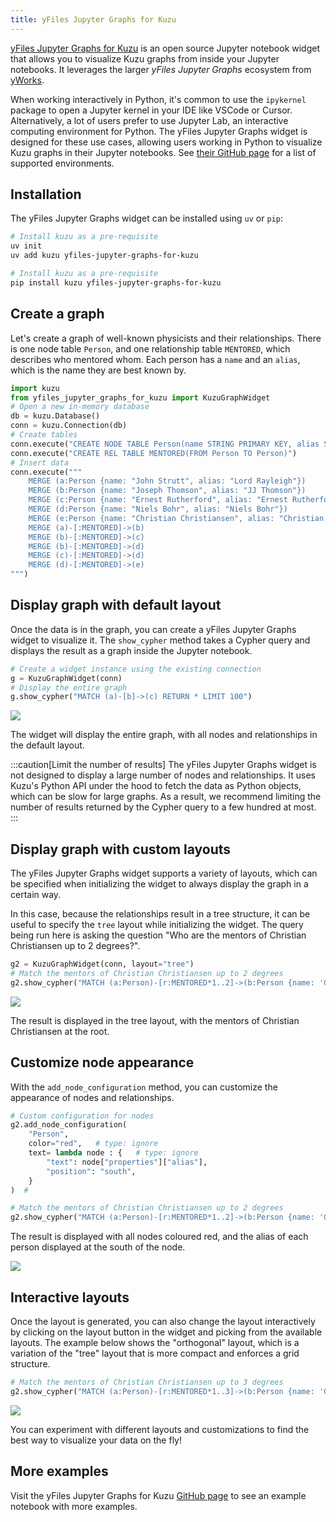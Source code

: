 ```yaml
---
title: yFiles Jupyter Graphs for Kuzu
---
```



[yFiles Jupyter Graphs for Kuzu](https://github.com/yWorks/yfiles-jupyter-graphs-for-kuzu) is an
open source Jupyter notebook widget that allows you to visualize Kuzu graphs from inside your Jupyter notebooks.
It leverages the larger *yFiles Jupyter Graphs* ecosystem from [yWorks](https://www.yworks.com/products/yfiles-graphs-for-jupyter).

When working interactively in Python, it's common to use the `ipykernel` package to open a Jupyter
kernel in your IDE like VSCode or Cursor. Alternatively, a lot of users prefer to use Jupyter Lab,
an interactive computing environment for Python. The yFiles Jupyter Graphs widget is designed for these
use cases, allowing users working in Python to visualize Kuzu graphs in their Jupyter notebooks. See
[their GitHub page](https://github.com/yWorks/yfiles-jupyter-graphs/tree/main?tab=readme-ov-file#supported-environments)
for a list of supported environments.

## Installation

The yFiles Jupyter Graphs widget can be installed using `uv` or `pip`:

<Tabs>
<TabItem label="uv">

```bash
# Install kuzu as a pre-requisite
uv init
uv add kuzu yfiles-jupyter-graphs-for-kuzu
```

</TabItem>
<TabItem label="pip">

```bash
# Install kuzu as a pre-requisite
pip install kuzu yfiles-jupyter-graphs-for-kuzu
```

</TabItem>
</Tabs>

## Create a graph

Let's create a graph of well-known physicists and their relationships. There is one node
table `Person`, and one relationship table `MENTORED`, which describes who mentored whom.
Each person has a `name` and an `alias`, which is the name they are best known by.

```py
import kuzu
from yfiles_jupyter_graphs_for_kuzu import KuzuGraphWidget
# Open a new in-memory database
db = kuzu.Database()
conn = kuzu.Connection(db)
# Create tables
conn.execute("CREATE NODE TABLE Person(name STRING PRIMARY KEY, alias STRING)")
conn.execute("CREATE REL TABLE MENTORED(FROM Person TO Person)")
# Insert data
conn.execute("""
    MERGE (a:Person {name: "John Strutt", alias: "Lord Rayleigh"})
    MERGE (b:Person {name: "Joseph Thomson", alias: "JJ Thomson"})
    MERGE (c:Person {name: "Ernest Rutherford", alias: "Ernest Rutherford"})
    MERGE (d:Person {name: "Niels Bohr", alias: "Niels Bohr"})
    MERGE (e:Person {name: "Christian Christiansen", alias: "Christian Christiansen"})
    MERGE (a)-[:MENTORED]->(b)
    MERGE (b)-[:MENTORED]->(c)
    MERGE (b)-[:MENTORED]->(d)
    MERGE (c)-[:MENTORED]->(d)
    MERGE (d)-[:MENTORED]->(e)
""")
```

## Display graph with default layout

Once the data is in the graph, you can create a yFiles Jupyter Graphs widget to visualize it.
The `show_cypher` method takes a Cypher query and displays the result as a graph inside the Jupyter
notebook.

```py
# Create a widget instance using the existing connection
g = KuzuGraphWidget(conn)
# Display the entire graph
g.show_cypher("MATCH (a)-[b]->(c) RETURN * LIMIT 100")
```
<img src="/img/visualization/yfiles/yfiles-1.png"/>

The widget will display the entire graph, with all nodes and relationships in the default layout.

:::caution[Limit the number of results]
The yFiles Jupyter Graphs widget is not designed to display a large number of nodes and relationships.
It uses Kuzu's Python API under the hood to fetch the data as Python objects, which can be slow for
large graphs. As a result, we recommend limiting the number of results returned by the Cypher query
to a few hundred at most.
:::

## Display graph with custom layouts

The yFiles Jupyter Graphs widget supports a variety of layouts, which can be specified when
initializing the widget to always display the graph in a certain way.

In this case, because the relationships result in a tree structure, it can be useful to specify the
`tree` layout while initializing the widget. The query being run here is asking the question "Who are
the mentors of Christian Christiansen up to 2 degrees?".

```py
g2 = KuzuGraphWidget(conn, layout="tree")
# Match the mentors of Christian Christiansen up to 2 degrees
g2.show_cypher("MATCH (a:Person)-[r:MENTORED*1..2]->(b:Person {name: 'Christian Christiansen'}) RETURN *")
```
<img src="/img/visualization/yfiles/yfiles-2.png"/>

The result is displayed in the tree layout, with the mentors of Christian Christiansen at the root.

## Customize node appearance

With the `add_node_configuration` method, you can customize the appearance of nodes and relationships.

```py
# Custom configuration for nodes
g2.add_node_configuration(
    "Person",
    color="red",   # type: ignore
    text= lambda node : {   # type: ignore
        "text": node["properties"]["alias"],
        "position": "south",
    }
)  #

# Match the mentors of Christian Christiansen up to 2 degrees
g2.show_cypher("MATCH (a:Person)-[r:MENTORED*1..2]->(b:Person {name: 'Christian Christiansen'}) RETURN *")
```

The result is displayed with all nodes coloured red, and the alias of each person displayed at the
south of the node.

<img src="/img/visualization/yfiles/yfiles-3.png"/>

## Interactive layouts

Once the layout is generated, you can also change the layout interactively by clicking on the
layout button in the widget and picking from the available layouts. The example below shows the
"orthogonal" layout, which is a variation of the "tree" layout that is more compact and enforces
a grid structure.

```py
# Match the mentors of Christian Christiansen up to 3 degrees
g2.show_cypher("MATCH (a:Person)-[r:MENTORED*1..3]->(b:Person {name: 'Christian Christiansen'}) RETURN *")
```

<img src="/img/visualization/yfiles/yfiles-4.png"/>

You can experiment with different layouts and customizations to find the best way to visualize your
data on the fly!

## More examples

Visit the yFiles Jupyter Graphs for Kuzu [GitHub page](https://github.com/yWorks/yfiles-jupyter-graphs-for-kuzu)
to see an example notebook with more examples.

